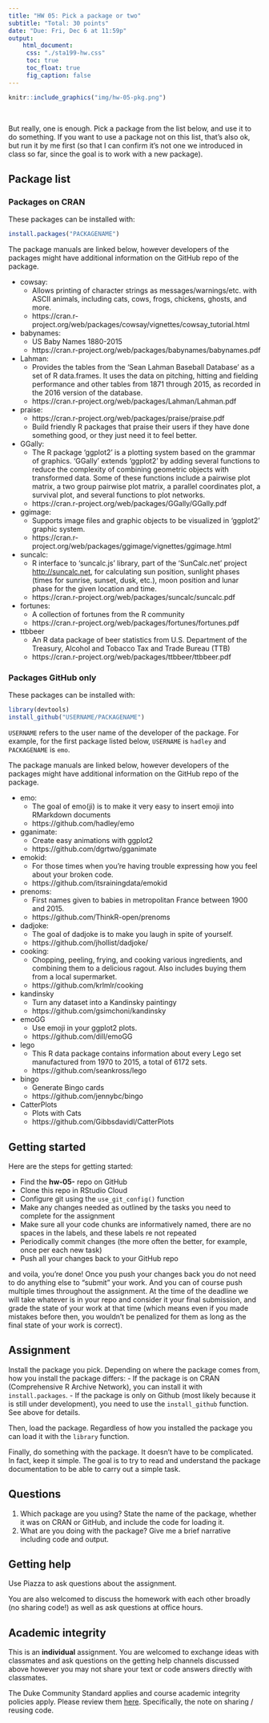 ```yaml
---
title: "HW 05: Pick a package or two"
subtitle: "Total: 30 points"
date: "Due: Fri, Dec 6 at 11:59p"
output: 
    html_document: 
     css: "./sta199-hw.css"
     toc: true
     toc_float: true
     fig_caption: false
---
```


```r
knitr::include_graphics("img/hw-05-pkg.png")
```

<br>

But really, one is enough. Pick a package from the list below, and use it to do something. If you want to use a package not on this list, that's also ok, but run it by me first (so that I can confirm it's not one we introduced in class so far, since the goal is to work with a new package).

## Package list

### Packages on CRAN

These packages can be installed with:

```r
install.packages("PACKAGENAME")
```

The package manuals are linked below, however developers of the packages might have additional information on the GitHub repo of the package.

- cowsay:
	- Allows printing of character strings as messages/warnings/etc. with ASCII animals, including cats, cows, frogs, chickens, ghosts, and more.
	- https://cran.r-project.org/web/packages/cowsay/vignettes/cowsay_tutorial.html
- babynames:
	- US Baby Names 1880-2015
	- https://cran.r-project.org/web/packages/babynames/babynames.pdf
- Lahman:
	- Provides the tables from the 'Sean Lahman Baseball Database' as a set of R data.frames. It uses the data on pitching, hitting and fielding performance and other tables from 1871 through 2015, as recorded in the 2016 version of the database. 
	- https://cran.r-project.org/web/packages/Lahman/Lahman.pdf
- praise:
	- https://cran.r-project.org/web/packages/praise/praise.pdf
	- Build friendly R packages that praise their users if they have done something good, or they just need it to feel better.	
- GGally:
	- The R package 'ggplot2' is a plotting system based on the grammar of graphics. 'GGally' extends 'ggplot2' by adding several functions to reduce the complexity of combining geometric objects with transformed data. Some of these functions include a pairwise plot matrix, a two group pairwise plot matrix, a parallel coordinates plot, a survival plot, and several functions to plot networks. 
	- https://cran.r-project.org/web/packages/GGally/GGally.pdf
- ggimage:
	- Supports image files and graphic objects to be visualized in 'ggplot2' graphic system.
	- https://cran.r-project.org/web/packages/ggimage/vignettes/ggimage.html
- suncalc:
	- R interface to 'suncalc.js' library, part of the 'SunCalc.net' project <http://suncalc.net>, for calculating sun position, sunlight phases (times for sunrise, sunset, dusk, etc.), moon position and lunar phase for the given location and time.
	- https://cran.r-project.org/web/packages/suncalc/suncalc.pdf
- fortunes:
	- A collection of fortunes from the R community
	- https://cran.r-project.org/web/packages/fortunes/fortunes.pdf
- ttbbeer
	- An R data package of beer statistics from U.S. Department of the Treasury, Alcohol and Tobacco Tax and Trade Bureau (TTB)
	- https://cran.r-project.org/web/packages/ttbbeer/ttbbeer.pdf
	
### Packages GitHub only

These packages can be installed with:

```r
library(devtools)
install_github("USERNAME/PACKAGENAME")
```

`USERNAME` refers to the user name of the developer of the package. For example, for the first package listed below, `USERNAME` is `hadley` and `PACKAGENAME` is `emo`.

The package manuals are linked below, however developers of the packages might have additional information on the GitHub repo of the package.

- emo: 
	- The goal of emo(ji) is to make it very easy to insert emoji into RMarkdown documents 
	- https://github.com/hadley/emo
- gganimate:
	- Create easy animations with ggplot2 
	- https://github.com/dgrtwo/gganimate
- emokid:
	- For those times when you're having trouble expressing how you feel about your broken code.
	- https://github.com/itsrainingdata/emokid
- prenoms:
	- First names given to babies in metropolitan France between 1900 and 2015.
	- https://github.com/ThinkR-open/prenoms
- dadjoke:
	- The goal of dadjoke is to make you laugh in spite of yourself.
	- https://github.com/jhollist/dadjoke/
- cooking:
	- Chopping, peeling, frying, and cooking various ingredients, and combining them to a delicious ragout. Also includes buying them from a local supermarket.
	- https://github.com/krlmlr/cooking
- kandinsky
	- Turn any dataset into a Kandinsky paintingy
	- https://github.com/gsimchoni/kandinsky
- emoGG
	- Use emoji in your ggplot2 plots.
	- https://github.com/dill/emoGG
- lego
	- This R data package contains information about every Lego set manufactured from 1970 to 2015, a total of 6172 sets. 
	- https://github.com/seankross/lego
- bingo
	- Generate Bingo cards
	- https://github.com/jennybc/bingo
- CatterPlots
	- Plots with Cats 
	- https://github.com/Gibbsdavidl/CatterPlots

## Getting started

Here are the steps for getting started:

- Find the **hw-05-** repo on GitHub
- Clone this repo in RStudio Cloud
- Configure git using the `use_git_config()` function
- Make any changes needed as outlined by the tasks you need to complete for the assignment
- Make sure all your code chunks are informatively named, there are no spaces in the labels, and these labels re not repeated
- Periodically commit changes (the more often the better, for example, once per each new task)
- Push all your changes back to your GitHub repo

and voila, you're done! Once you push your changes back you do not need to do anything else to "submit" your work. And you can of course push multiple times throughout the assignment. At the time of the deadline we will take whatever is in your repo and consider it your final submission, and grade the state of your work at that time (which means even if you made mistakes before then, you wouldn't be penalized for them as long as the final state of your work is correct).

## Assignment

Install the package you pick. Depending on where the package comes from, how you install the package differs:
    - If the package is on CRAN (Comprehensive R Archive Network), you can install it with `install.packages`. 
    - If the package is only on Github (most likely because it is still under development), you need to use the `install_github` function. See above for details.

Then, load the package. Regardless of how you installed the package you can load it with the `library` function.

Finally, do something with the package. It doesn't have to be complicated. In fact, keep it simple. The goal is to try to read and understand the package documentation to be able to carry out a simple task.

## Questions

1. Which package are you using? State the name of the package, whether it was on CRAN or GitHub, and include the code for loading it.
2. What are you doing with the package? Give me a brief narrative including code and output.

## Getting help

Use Piazza to ask questions about the assignment. 

You are also welcomed to discuss the homework with each other broadly (no sharing code!) as well as ask questions at office hours.


## Academic integrity

This is an **individual** assignment. You are welcomed to exchange ideas with classmates and ask questions on the getting help channels discussed above however you may not share your text or code answers directly with classmates.

The Duke Community Standard applies and course academic integrity policies apply. Please review them [here](https://www2.stat.duke.edu/courses/Fall19/sta199.001/policies.html). Specifically, the note on sharing / reusing code.
